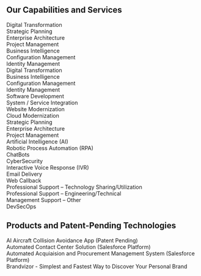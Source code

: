 ## Our Capabilities and Services  
Digital Transformation <br />
Strategic Planning <br />
Enterprise Architecture <br />
Project Management <br />
Business Intelligence <br />
Configuration Management <br />
Identity Management <br />
Digital Transformation <br />
Business Intelligence <br />
Configuration Management <br />
Identity Management <br />
Software Development <br />
System / Service Integration <br />
Website Modernization <br />
Cloud Modernization <br />
Strategic Planning <br />
Enterprise Architecture <br />
Project Management <br />
Artificial Intelligence (AI) <br />
Robotic Process Automation (RPA) <br />
ChatBots <br />
CyberSecurity <br />
Interactive Voice Response (IVR) <br />
Email Delivery <br />
Web Callback <br />
Professional Support – Technology Sharing/Utilization <br />
Professional Support – Engineering/Technical <br />
Management Support – Other <br />
DevSecOps

## Products and Patent-Pending Technologies
AI Aircraft Collision Avoidance App (Patent Pending) <br />
Automated Contact Center Solution (Salesforce Platform) <br />
Automated Acquiaision and Procurement Management System (Salesforce Platform) <br />
Brandvizor - Simplest and Fastest Way to Discover Your Personal Brand <br />


